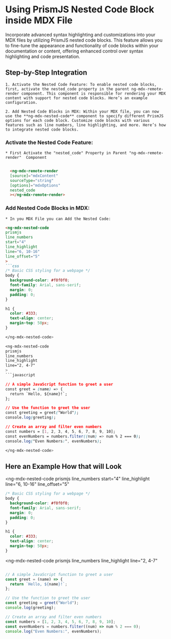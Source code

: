 # Using PrismJS Nested Code Block inside MDX File

Incorporate advanced syntax highlighting and customizations into your MDX files by utilizing PrismJS nested code blocks. This feature allows you to fine-tune the appearance and functionality of code blocks within your documentation or content, offering enhanced control over syntax highlighting and code presentation.

## Step-by-Step Integration

    1. Activate the Nested Code Feature: To enable nested code blocks, first, activate the nested_code property in the parent ng-mdx-remote-render component. This component is responsible for rendering your MDX content with support for nested code blocks. Here’s an example configuration.
    
    2. Add Nested Code Blocks in MDX: Within your MDX file, you can now use the **ng-mdx-nested-code** component to specify different PrismJS options for each code block. Customize code blocks with various features such as line numbers, line highlighting, and more. Here’s how to integrate nested code blocks.

### Activate the Nested Code Feature:

    * First Activate the "nested_code" Property in Parent "ng-mdx-remote-render"  Component

```html

  <ng-mdx-remote-render 
  [source]="mdxContent" 
  sourceType="string" 
  [options]="mdxOptions" 
  nested_code
  ></ng-mdx-remote-render>

```

### Add Nested Code Blocks in MDX:
    * In you MDX File you can Add the Nested Code:

```markdown
<ng-mdx-nested-code
prismjs
line_numbers
start="4"
line_highlight
line="6, 10-16"
line_offset="5"
>
```css
/* Basic CSS styling for a webpage */
body {
  background-color: #f0f0f0;
  font-family: Arial, sans-serif;
  margin: 0;
  padding: 0;
}

h1 {
  color: #333;
  text-align: center;
  margin-top: 50px;
}

</ng-mdx-nested-code>

<ng-mdx-nested-code
prismjs
line_numbers
line_highlight
line="2, 4-7"
>
```javascript

// A simple JavaScript function to greet a user
const greet = (name) => {
  return `Hello, ${name}!`;
};

// Use the function to greet the user
const greeting = greet("World");
console.log(greeting);

// Create an array and filter even numbers
const numbers = [1, 2, 3, 4, 5, 6, 7, 8, 9, 10];
const evenNumbers = numbers.filter((num) => num % 2 === 0);
console.log("Even Numbers:", evenNumbers);

</ng-mdx-nested-code>

```

## Here an Example How that will Look

<ng-mdx-nested-code
prismjs
line_numbers
start="4"
line_highlight
line="6, 10-16"
line_offset="5"
>
```css
/* Basic CSS styling for a webpage */
body {
  background-color: #f0f0f0;
  font-family: Arial, sans-serif;
  margin: 0;
  padding: 0;
}

h1 {
  color: #333;
  text-align: center;
  margin-top: 50px;
}
```
</ng-mdx-nested-code>

<ng-mdx-nested-code
prismjs
line_numbers
line_highlight
line="2, 4-7"
>
```javascript

// A simple JavaScript function to greet a user
const greet = (name) => {
  return `Hello, ${name}!`;
};

// Use the function to greet the user
const greeting = greet("World");
console.log(greeting);

// Create an array and filter even numbers
const numbers = [1, 2, 3, 4, 5, 6, 7, 8, 9, 10];
const evenNumbers = numbers.filter((num) => num % 2 === 0);
console.log("Even Numbers:", evenNumbers);
```
</ng-mdx-nested-code>